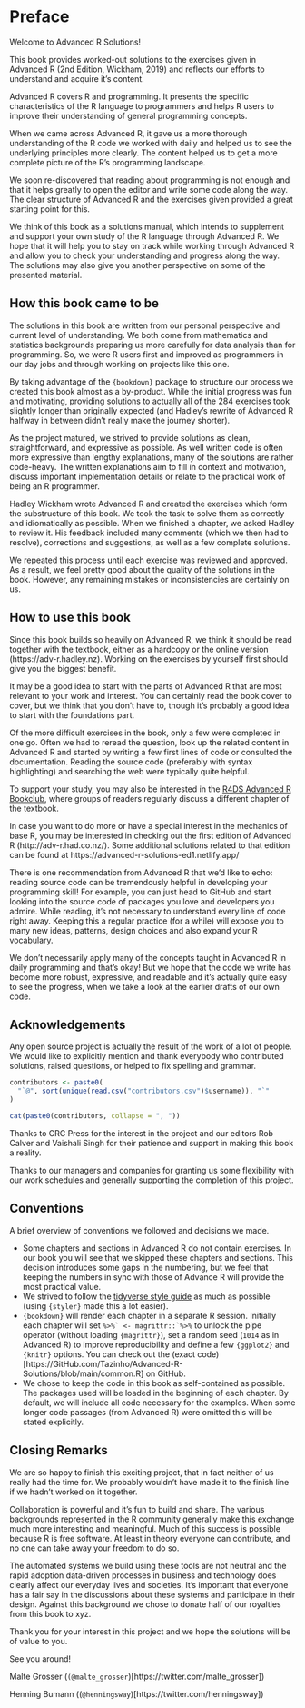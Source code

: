 \mainmatter

# Preface

Welcome to Advanced R Solutions!

This book provides worked-out solutions to the exercises given in Advanced R (2nd Edition, Wickham, 2019) and reflects our efforts to understand and acquire it's content.

Advanced R covers R and programming. It presents the specific characteristics of the R language to programmers and helps R users to improve their understanding of general programming concepts. 

When we came across Advanced R, it gave us a more thorough understanding of the R code we worked with daily and helped us to see the underlying principles more clearly. The content helped us to get a more complete picture of the R's programming landscape.

We soon re-discovered that reading about programming is not enough and that it helps greatly to open the editor and write some code along the way. The clear structure of Advanced R and the exercises given provided a great starting point for this.

We think of this book as a solutions manual, which intends to supplement and support your own study of the R language through Advanced R. We hope that it will help you to stay on track while working through Advanced R and allow you to check your understanding and progress along the way. The solutions may also give you another perspective on some of the presented material.

## How this book came to be

The solutions in this book are written from our personal perspective and current level of understanding. We both come from mathematics and statistics backgrounds preparing us more carefully for data analysis than for programming. So, we were R users first and improved as programmers in our day jobs and through working on projects like this one.

By taking advantage of the `{bookdown}` package to structure our process we created this book almost as a by-product. While the initial progress was fun and motivating, providing solutions to actually all of the 284 exercises took slightly longer than originally expected (and Hadley's rewrite of Advanced R halfway in between didn't really make the journey shorter).

As the project matured, we strived to provide solutions as clean, straightforward, and expressive as possible. As well written code is often more expressive than lengthy explanations, many of the solutions are rather code-heavy. The written explanations aim to fill in context and motivation, discuss important implementation details or relate to the practical work of being an R programmer.

Hadley Wickham wrote Advanced R and created the exercises which form the substructure of this book. We took the task to solve them as correctly and idiomatically as possible. When we finished a chapter, we asked Hadley to review it. His feedback included many comments (which we then had to resolve), corrections and suggestions, as well as a few complete solutions.

We repeated this process until each exercise was reviewed and approved. As a result, we feel pretty good about the quality of the solutions in the book. However, any remaining mistakes or inconsistencies are certainly on us.

## How to use this book

Since this book builds so heavily on Advanced R, we think it should be read together with the textbook, either as a hardcopy or the online version (https://adv-r.hadley.nz). Working on the exercises by yourself first should give you the biggest benefit.

It may be a good idea to start with the parts of Advanced R that are most relevant to your work and interest. You can certainly read the book cover to cover, but we think that you don't have to, though it's probably a good idea to start with the foundations part.

Of the more difficult exercises in the book, only a few were completed in one go. Often we had to reread the question, look up the related content in Advanced R and started by writing a few first lines of code or consulted the documentation. Reading the source code (preferably with syntax highlighting) and searching the web were typically quite helpful.

To support your study, you may also be interested in the [R4DS Advanced R Bookclub](https://GitHub.com/r4ds/bookclub-Advanced_R), where groups of readers regularly discuss a different chapter of the textbook.

In case you want to do more or have a special interest in the mechanics of base R, you may be interested in checking out the first edition of Advanced R (http://adv-r.had.co.nz/). Some additional solutions related to that edition can be found at https://advanced-r-solutions-ed1.netlify.app/

There is one recommendation from Advanced R that we'd like to echo: reading source code can be tremendously helpful in developing your programming skill! For example, you can just head to GitHub and start looking into the source code of packages you love and developers you admire. While reading, it's not necessary to understand every line of code right away. Keeping this a regular practice (for a while) will expose you to many new ideas, patterns, design choices and also expand your R vocabulary.

We don't necessarily apply many of the concepts taught in Advanced R in daily programming and that's okay! But we hope that the code we write has become more robust, expressive, and readable and it's actually quite easy to see the progress, when we take a look at the earlier drafts of our own code.

## Acknowledgements

Any open source project is actually the result of the work of a lot of people. We would like to explicitly mention and thank everybody who contributed solutions, raised questions, or helped to fix spelling and grammar.

```r
contributors <- paste0(
  "`@", sort(unique(read.csv("contributors.csv")$username)), "`"
)

cat(paste0(contributors, collapse = ", "))
```

Thanks to CRC Press for the interest in the project and our editors Rob Calver and Vaishali Singh for their patience and support in making this book a reality.

Thanks to our managers and companies for granting us some flexibility with our work schedules and generally supporting the completion of this project.

## Conventions

A brief overview of conventions we followed and decisions we made.

- Some chapters and sections in Advanced R do not contain exercises. In our book you will see that we skipped these chapters and sections. This decision introduces some gaps in the numbering, but we feel that keeping the numbers in sync with those of Advance R will provide the most practical value.
- We strived to follow the [tidyverse style guide](https://style.tidyverse.org/) as much as possible (using `{styler}` made this a lot easier).
- `{bookdown}` will render each chapter in a separate R session. Initially each chapter will set ``%>%` <- magrittr::`%>%`` to unlock the pipe operator (without loading `{magrittr}`), set a random seed (`1014` as in Advanced R) to improve reproducibility and define a few `{ggplot2}` and `{knitr}` options. You can check out the (exact code)[https://GitHub.com/Tazinho/Advanced-R-Solutions/blob/main/common.R] on GitHub.
- We chose to keep the code in this book as self-contained as possible. The packages used will be loaded in the beginning of each chapter. By default, we will include all code necessary for the examples. When some longer code passages (from Advanced R) were omitted this will be stated explicitly.

## Closing Remarks

We are so happy to finish this exciting project, that in fact neither of us really had the time for. We probably wouldn't have made it to the finish line if we hadn't worked on it together.

Collaboration is powerful and it's fun to build and share. The various backgrounds represented in the R community generally make this exchange much more interesting and meaningful. Much of this success is possible because R is free software. At least in theory everyone can contribute, and no one can take away your freedom to do so.

The automated systems we build using these tools are not neutral and the rapid adoption data-driven processes in business and technology does clearly affect our everyday lives and societies. It's important that everyone has a fair say in the discussions about these systems and participate in their design. Against this background we chose to donate half of our royalties from this book to xyz.

Thank you for your interest in this project and we hope the solutions will be of value to you.

See you around!

Malte Grosser (`(@malte_grosser`)[https://twitter.com/malte_grosser])

Henning Bumann ((`@henningsway`)[https://twitter.com/henningsway])
